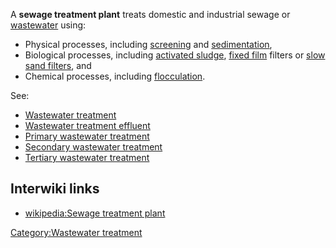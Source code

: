 A '''sewage treatment plant''' treats domestic and industrial sewage or [[wastewater]] using:

* Physical processes, including [[screening]] and [[sedimentation]],
* Biological processes, including [[activated sludge]], [[fixed film]] filters or [[slow sand filters]], and
* Chemical processes, including [[flocculation]].

See:
* [[Wastewater treatment]]
* [[Wastewater treatment effluent]]
* [[Primary wastewater treatment]]
* [[Secondary wastewater treatment]]
* [[Tertiary wastewater treatment]]

== Interwiki links ==

* [[wikipedia:Sewage treatment plant]]


{{stub}}

[[Category:Wastewater treatment]]